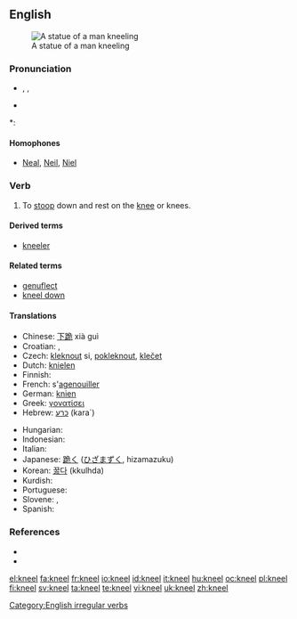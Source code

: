 ==English==
[[Image:Kobayashi Torasaburo Statue 001.jpg|thumb|A statue of a man kneeling]]

===Pronunciation===
* {{enPR|nēl}}, {{IPA|/niːl/}}, {{SAMPA|/ni:l/}}
* {{audio|en-us-kneel.ogg|Audio (US)}}

*: {{rhymes|iːl}}

====Homophones====
* [[Neal]], [[Neil]], [[Niel]]

===Verb===
{{en-verb|kneels|kneeling|'''[[knelt]]''' ''or'' '''[[kneeled]]'''}}

# {{intransitive}} To [[stoop]] down and rest on the [[knee]] or knees.

====Derived terms====
* [[kneeler]]

====Related terms====
* [[genuflect]]
* [[kneel down]]

====Translations====
{{trans-top|to stoop down and rest on the knee}}
* Chinese: [[下跪]] xià guì
* Croatian: {{t|hr|kleknuti|alt=klȅknuti}} {{pf}}, {{t|hr|klečati|alt=kléčati}} {{impf}}
* Czech: [[kleknout]] si, [[pokleknout]], [[klečet]]
* Dutch: [[knielen]]
* Finnish: {{t+|fi|polvistua}}
* French: s'[[agenouiller]]
* German: [[knien]]
* Greek: [[γονατίσει]]
* Hebrew: [[כרע]] (kara`)
{{trans-mid}}
* Hungarian: {{t+|hu|térdel}}
* Indonesian: {{t+|id|lutut|alt=berlutut|xs=Indonesian}}
* Italian: {{t-|it|inginocchiarsi}}
* Japanese: [[跪く]] ([[ひざまずく]], hizamazuku)
* Korean: [[꿇다]] (kkulhda)
* Kurdish: {{KUchar|[[چه‌کبوون]]}}
* Portuguese: {{t+|pt|ajoelhar-se}}
* Slovene: {{t+|sl|poklekniti}}, {{t+|sl|klečati}}
* Spanish: {{t-|es|arrodillarse}}
{{trans-bottom}}

===References===
* {{R:Century 1911}}
* {{R:Webster 1913}}

[[Category:English irregular verbs]]

[[el:kneel]]
[[fa:kneel]]
[[fr:kneel]]
[[io:kneel]]
[[id:kneel]]
[[it:kneel]]
[[hu:kneel]]
[[oc:kneel]]
[[pl:kneel]]
[[fi:kneel]]
[[sv:kneel]]
[[ta:kneel]]
[[te:kneel]]
[[vi:kneel]]
[[uk:kneel]]
[[zh:kneel]]